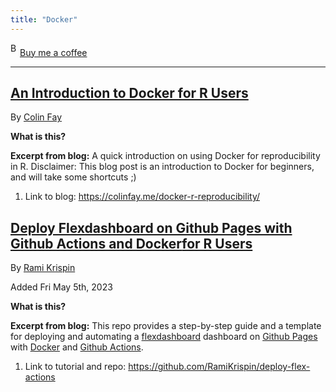 ```yaml
---
title: "Docker"
---
```


<link href="https://fonts.googleapis.com/css?family=Cookie" rel="stylesheet"><a class="bmc-button" target="_blank" href="https://www.buymeacoffee.com/JoscelinRocha">![Buy me a coffee](https://cdn.buymeacoffee.com/buttons/bmc-new-btn-logo.svg){alt="Buy me a coffee" width="15" height="21"}Buy me a coffee</a>

------------------------------------------------------------------------

## [An Introduction to Docker for R Users](https://colinfay.me/docker-r-reproducibility/)

By [Colin Fay](https://colinfay.me/docker-r-reproducibility/)

**What is this?**

**Excerpt from blog:** A quick introduction on using Docker for reproducibility in R. Disclaimer: This blog post is an introduction to Docker for beginners, and will take some shortcuts ;)

1.  Link to blog: <https://colinfay.me/docker-r-reproducibility/>

## [Deploy Flexdashboard on Github Pages with Github Actions and Docker](https://github.com/RamiKrispin/deploy-flex-actions)[ for R Users](https://colinfay.me/docker-r-reproducibility/)

By [Rami Krispin](https://github.com/RamiKrispin/deploy-flex-actions)

Added Fri May 5th, 2023

**What is this?**

**Excerpt from blog:** This repo provides a step-by-step guide and a template for deploying and automating a [flexdashboard](https://pkgs.rstudio.com/flexdashboard/) dashboard on [Github Pages](https://pages.github.com/) with [Docker](https://www.docker.com/) and [Github Actions](https://github.com/features/actions).

1.  Link to tutorial and repo: <https://github.com/RamiKrispin/deploy-flex-actions>

